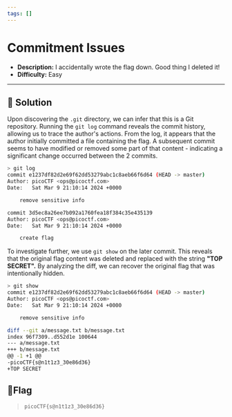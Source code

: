 ---
tags: []
---
# Commitment Issues

- **Description:** I accidentally wrote the flag down. Good thing I deleted it!
- **Difficulty:** Easy

---

## 🔎 Solution
Upon discovering the `.git` directory, we can infer that this is a Git repository. 
Running the `git log` command reveals the commit history, allowing us to trace the author's actions.
From the log, it appears that the author initially committed a file containing the flag. 
A subsequent commit seems to have modified or removed some part of that content - indicating a significant change occurred between the 2 commits.  
```bash
> git log 
commit e1237df82d2e69f62dd53279abc1c8aeb66f6d64 (HEAD -> master)
Author: picoCTF <ops@picoctf.com>
Date:   Sat Mar 9 21:10:14 2024 +0000

    remove sensitive info

commit 3d5ec8a26ee7b092a1760fea18f384c35e435139
Author: picoCTF <ops@picoctf.com>
Date:   Sat Mar 9 21:10:14 2024 +0000

    create flag
```
To investigate further, we use `git show` on the later commit. 
This reveals that the original flag content was deleted and replaced with the string **"TOP SECRET".** 
By analyzing the diff, we can recover the original flag that was intentionally hidden.
```bash                                                                                                                                                                                                                                
> git show
commit e1237df82d2e69f62dd53279abc1c8aeb66f6d64 (HEAD -> master)
Author: picoCTF <ops@picoctf.com>
Date:   Sat Mar 9 21:10:14 2024 +0000

    remove sensitive info

diff --git a/message.txt b/message.txt
index 96f7309..d552d1e 100644
--- a/message.txt
+++ b/message.txt
@@ -1 +1 @@
-picoCTF{s@n1t1z3_30e86d36}
+TOP SECRET
```

## 🚩Flag
> `picoCTF{s@n1t1z3_30e86d36}`
